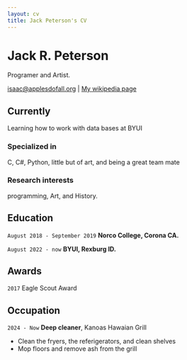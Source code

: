 ```yaml
---
layout: cv
title: Jack Peterson's CV
---
```

# Jack R. Peterson
Programer and Artist.

<div id="webaddress">
<a href="isaac@applesdofall.org">isaac@applesdofall.org</a>
| <a href="http://en.wikipedia.org/wiki/Jack_Peterson">My wikipedia page</a>
</div>


## Currently

Learning how to work with data bases at BYUI

### Specialized in

C, C#, Python, little but of art, and being a great team mate


### Research interests

programming, Art, and History.


## Education

`August 2018 - September 2019`
__Norco College, Corona CA.__

`August 2022 - now`
__BYUI, Rexburg ID.__

## Awards

`2017`
Eagle Scout Award

## Occupation

`2024 - Now`
__Deep cleaner__, Kanoas Hawaian Grill

- Clean the fryers, the referigerators, and clean shelves
- Mop floors and remove ash from the grill



<!-- ### Footer

Last updated: December 2024 -->